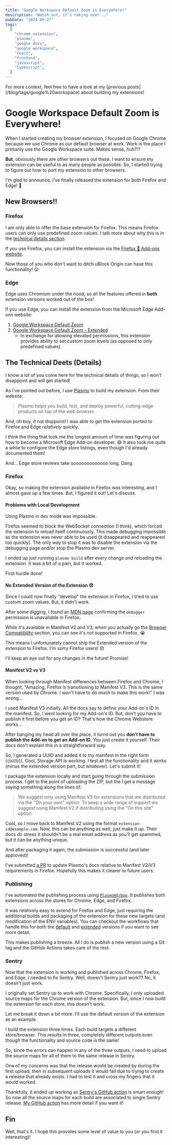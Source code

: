 ```yaml
---
title: "Google Workspace Default Zoom is Everywhere!"
description: "Watch out, it's taking over..."
pubDate: "2024-09-27"
tags:
  [
    "chrome extension",
    "plasmo",
    "google docs",
    "google workspace",
    "react",
    "frontend",
    "javascript",
    "typescript",
  ]
---
```



<NewExtensionNameBanner />
<Banner type="info">
  For more context, feel free to have a look at my [previous
  posts](/blog/tags/google%20workspace) about building my extensions!
</Banner>

# Google Workspace Default Zoom is Everywhere!

When I started creating my browser extension, I focused on Google Chrome because we use Chrome as our default browser at work.
Work is the place I primarily use the Google Workspace suite. Makes sense, huh?!?

**But**, obviously there are other browsers out there. I want to ensure my extension can be useful to as many
people as possible. So, I started trying to figure out how to port my extension to other browsers.

I'm glad to announce, I've finally released the extension for both Firefox and Edge! 🎉

## New Browsers!!

### Firefox

I am only able to offer the base extension for Firefox. This means Firefox users can only use predefined zoom values.
I talk more about why this is in the [technical details section](#the-technical-deets-details).

If you use Firefox, you can install the extension via the [Firefox 🦊 Add-ons website](https://addons.mozilla.org/firefox/addon/google-workspace-zoom-default/).

Now those of you who don't want to ditch uBlock Origin can have this functionality! 😜

### Edge

Edge uses Chromium under the hood, so all the features offered in **both** extension versions worked out of the box!

If you use Edge, you can install the extension from the Microsoft Edge Add-ons website:

1. [Google Workspace Default Zoom](https://microsoftedge.microsoft.com/addons/detail/google-workspace-zoom-def/hnilnnalkgihkfnegpcbcgpgailgjbnn)
2. [Google Workspace Default Zoom - Extended](https://microsoftedge.microsoft.com/addons/detail/google-workspace-zoom-def/fhjmigdmbgbiodkejhmahfnaebdgnmjb)
   - In exchange for allowing elevated permissions, this extension provides ability to set custom zoom levels (as opposed to only predefined values)

## The Technical Deets (Details)

I know a lot of you come here for the technical details of things, so I won't disappoint and will get started!

As I've pointed out before, I use [Plasmo](https://www.plasmo.com/) to build my extension. From their website:

> Plasmo helps you build, test, and deploy powerful, cutting-edge products on top of the web browser.

And, oh boy, it not disppoint! I was able to get the extension ported to Firefox and Edge _relatively_ quickly.

I think the thing that took me the longest amount of time was figuring out how to become a Microsoft Edge Add-on developer. 😅 It
also took me quite a while to configure the Edge store listings, even though I'd already documented them!

And... Edge store reviews take sooooooooooooo long. Dang.

### Firefox

Okay, so making the extension available in Firefox was interesting, and I almost gave up a few times. But, I figured it out! Let's discuss.

#### Problems with Local Development

Using Plasmo in dev mode was impossible.

Firefox seemed to block the WebSocket connection (I think), which forced the
extension to reload itself continuously. This made debugging impossible as the extension was never able to be used (it
disappeared and reappeared too quickly). The only way to stop it was to disable the extension via the debugging page and/or
stop the Plasmo dev server.

I ended up just running `plasmo build` after every change and reloading the extension. It was a bit of a pain, but it
worked.

First hurdle done!

#### No Extended Version of the Extension 😞

Since I could now finally "develop" the extension in Firefox, I tried to use custom zoom values. But, it didn't work.

After some digging, I found an [MDN page](https://developer.mozilla.org/en-US/docs/Mozilla/Add-ons/WebExtensions/manifest.json/permissions)
confirming the `debugger` permission is unavailable in Firefox.

While it's available in Manifest V2 and V3, when
you actually go the [Browser Compatibility](https://developer.mozilla.org/en-US/docs/Mozilla/Add-ons/WebExtensions/manifest.json/permissions#browser_compatibility)
section, you can see it's not supported in Firefox. 😭

This means I unfortunately cannot ship the Extended version of the extension to Firefox. I'm sorry Firefox users! 😞

I'll keep an eye out for any changes in the future! Promise!

#### Manifest V2 vs V3

When looking through Manifest differences between Firefox and Chrome, I thought, "Amazing, Firefox is transitioning to Manifest V3.
This is the same version used by Chrome. I won't have to do much to make this work!" I was wrong...

I used Manifest V3 initially. All the docs say to define your Add-on's ID in the manifest. So, I went
looking for my Add-on's ID. But, don't you have to publish it first before you get an ID? That's how the Chrome Webstore
works...

After banging my head all over the place, it turns out you **don't have to publish the Add-on to get an Add-on ID.** You
just create it yourself. Their docs don't explain this in a straightforward way.

So, I generated a UUID and added it to my manifest in the right form (`{UUID}`). Cool, Storage API is working. I test all the
functionality and it works (minus the extended version part, but whatever). Let's submit it!

I package the extension locally and start going through the submission process. I get to the point of uploading the ZIP, but the
I get a message saying something along the lines of:

> We suggest only using Manifest V3 for extensions that are distributed via the "On your own" option. To keep a wide range of support
> we suggest using Manifest V2 if distributing using the "On this site" option.

Cool, so I move back to Manifest V2 using the format `extension-id@example.com`. Now, this can be anything as well, just make it up.
Their docs do stress it shouldn't be a real email address as you'll get spammed, but it can be anything unique.

And after packaging it again, the submission is successful (and later approved)!

I've submitted [a PR](https://github.com/PlasmoHQ/docs/pull/128) to update Plasmo's docs relative to Manifest V2/V3 requirements in Firefox.
Hopefully this makes it clearer to future users.

### Publishing

I've automated the publishing process using [`PlasmoHQ/bpp`](https://github.com/PlasmoHQ/bpp). It publishes both extensions across the stores
for Chrome, Edge, and Firefox.

It was relatively easy to extend for Firefox and Edge, just requiring the additional builds and packaging of the extension for these new targets (and modification of the ENV variables).
You can checkout the workflows that handle this for both the [default](https://github.com/vernak2539/chrome-extension-google-doc-default-zoom/blob/main/.github/workflows/submit.yml)
and [extended](https://github.com/vernak2539/chrome-extension-google-doc-default-zoom/blob/main/.github/workflows/submit-extended.yml) versions
if you want to see more detail.

This makes publishing a breeze. All I do is publish a new version using a Git tag and the GitHub Actions takes care of the rest.

### Sentry

Now that the extension is working and published across Chrome, Firefox, and Edge, I needed to fix Sentry. Well, doesn't Sentry just work?? No, it doesn't just work.

I originally set Sentry up to work with Chrome. Specifically, I only uploaded source maps for the Chrome version of the extension. But, since
I now build the extension for each store, this doesn't work.

Let me break it down a bit more. I'll use the default version of the extension as an example.

I build the extension three times. Each build targets a different store/browser. This results in three, completely different outputs
even though the functionality and source code is the same!

So, since the errors can happen in any of the three outputs, I need to upload the source maps for all of them to the same release in Sentry.

One of my concerns was that the release would be created by during the first upload, then
in subsequent uploads it would fail due to trying to create a release that already exists. I had to test it and cross my fingers that it would worked.

Thankfully, it ended up working as [Sentry's GitHub action](https://github.com/getsentry/action-release) is smart enough! So now all the source maps for each build are associated to single Sentry release. [My GitHub action](https://github.com/vernak2539/chrome-extension-google-doc-default-zoom/blob/main/.github/workflows/submit.yml#L40-L66)
has more detail if you want it!

## Fin

Well, that's it. I hope this provides some level of value to you (or you find it interesting)!
